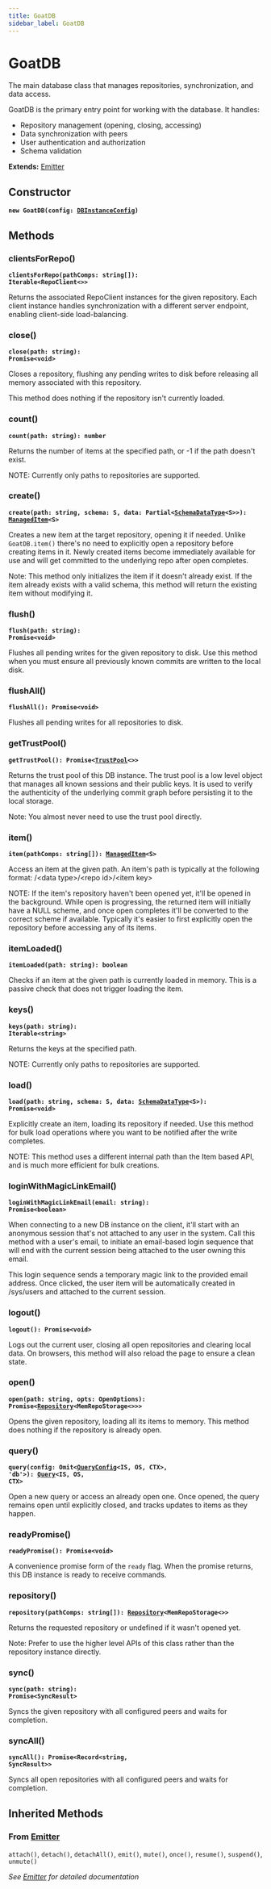 ```yaml
---
title: GoatDB
sidebar_label: GoatDB
---
```


# GoatDB

The main database class that manages repositories, synchronization, and data
access.

GoatDB is the primary entry point for working with the database. It handles:
- Repository management (opening, closing, accessing)
- Data synchronization with peers
- User authentication and authorization
- Schema validation

**Extends:** [Emitter](/api/classes/emitter)

## Constructor

**<code>new GoatDB(config: [DBInstanceConfig](/api/interfaces/dbinstanceconfig))</code>**

## Methods

### clientsForRepo()

**<code>clientsForRepo(pathComps: string[]): Iterable&lt;RepoClient&lt;&gt;&gt;</code>**

Returns the associated RepoClient instances for the given repository.
Each client instance handles synchronization with a different server
endpoint, enabling client-side load-balancing.

### close()

**<code>close(path: string): Promise&lt;void&gt;</code>**

Closes a repository, flushing any pending writes to disk before releasing
all memory associated with this repository.

This method does nothing if the repository isn't currently loaded.

### count()

**<code>count(path: string): number</code>**

Returns the number of items at the specified path, or -1 if the path
doesn't exist.

NOTE: Currently only paths to repositories are supported.

### create()

**<code>create(path: string, schema: S, data: Partial&lt;[SchemaDataType](/api/types/schemadatatype)&lt;S&gt;&gt;): [ManagedItem](/api/classes/manageditem)&lt;S&gt;</code>**

Creates a new item at the target repository, opening it if needed. Unlike
`GoatDB.item()` there's no need to explicitly open a repository before
creating items in it. Newly created items become immediately available for
use and will get committed to the underlying repo after open completes.

Note: This method only initializes the item if it doesn't already exist.
If the item already exists with a valid schema, this method will return
the existing item without modifying it.

### flush()

**<code>flush(path: string): Promise&lt;void&gt;</code>**

Flushes all pending writes for the given repository to disk. Use this
method when you must ensure all previously known commits are written to the
local disk.

### flushAll()

**<code>flushAll(): Promise&lt;void&gt;</code>**

Flushes all pending writes for all repositories to disk.

### getTrustPool()

**<code>getTrustPool(): Promise&lt;[TrustPool](/api/classes/trustpool)&lt;&gt;&gt;</code>**

Returns the trust pool of this DB instance. The trust pool is a low level
object that manages all known sessions and their public keys. It is used
to verify the authenticity of the underlying commit graph before persisting
it to the local storage.

Note: You almost never need to use the trust pool directly.

### item()

**<code>item(pathComps: string[]): [ManagedItem](/api/classes/manageditem)&lt;S&gt;</code>**

Access an item at the given path. An item's path is typically at the
following format:
/&lt;data type&gt;/&lt;repo id&gt;/&lt;item key&gt;

NOTE: If the item's repository haven't been opened yet, it'll be opened in
the background. While open is progressing, the returned item will
initially have a NULL scheme, and once open completes it'll be converted
to the correct scheme if available. Typically it's easier to first
explicitly open the repository before accessing any of its items.

### itemLoaded()

**<code>itemLoaded(path: string): boolean</code>**

Checks if an item at the given path is currently loaded in memory.
This is a passive check that does not trigger loading the item.

### keys()

**<code>keys(path: string): Iterable&lt;string&gt;</code>**

Returns the keys at the specified path.

NOTE: Currently only paths to repositories are supported.

### load()

**<code>load(path: string, schema: S, data: [SchemaDataType](/api/types/schemadatatype)&lt;S&gt;): Promise&lt;void&gt;</code>**

Explicitly create an item, loading its repository if needed. Use this
method for bulk load operations where you want to be notified after the
write completes.

NOTE: This method uses a different internal path than the Item based API,
and is much more efficient for bulk creations.

### loginWithMagicLinkEmail()

**<code>loginWithMagicLinkEmail(email: string): Promise&lt;boolean&gt;</code>**

When connecting to a new DB instance on the client, it'll start with an
anonymous session that's not attached to any user in the system. Call this
method with a user's email, to initiate an email-based login sequence that
will end with the current session being attached to the user owning this
email.

This login sequence sends a temporary magic link to the provided email
address. Once clicked, the user item will be automatically created in
/sys/users and attached to the current session.

### logout()

**<code>logout(): Promise&lt;void&gt;</code>**

Logs out the current user, closing all open repositories and clearing
local data. On browsers, this method will also reload the page to ensure
a clean state.

### open()

**<code>open(path: string, opts: OpenOptions): Promise&lt;[Repository](/api/classes/repository)&lt;MemRepoStorage&lt;&gt;&gt;&gt;</code>**

Opens the given repository, loading all its items to memory.
This method does nothing if the repository is already open.

### query()

**<code>query(config: Omit&lt;[QueryConfig](/api/types/queryconfig)&lt;IS, OS, CTX&gt;, 'db'&gt;): [Query](/api/classes/query)&lt;IS, OS, CTX&gt;</code>**

Open a new query or access an already open one. Once opened, the query
remains open until explicitly closed, and tracks updates to items as they
happen.

### readyPromise()

**<code>readyPromise(): Promise&lt;void&gt;</code>**

A convenience promise form of the `ready` flag. When the promise returns,
this DB instance is ready to receive commands.

### repository()

**<code>repository(pathComps: string[]): [Repository](/api/classes/repository)&lt;MemRepoStorage&lt;&gt;&gt;</code>**

Returns the requested repository or undefined if it wasn't opened yet.

Note: Prefer to use the higher level APIs of this class rather than the
repository instance directly.

### sync()

**<code>sync(path: string): Promise&lt;SyncResult&gt;</code>**

Syncs the given repository with all configured peers and waits for
completion.

### syncAll()

**<code>syncAll(): Promise&lt;Record&lt;string, SyncResult&gt;&gt;</code>**

Syncs all open repositories with all configured peers and waits for completion.

## Inherited Methods

### From [Emitter](/api/classes/emitter)

`attach()`, `detach()`, `detachAll()`, `emit()`, `mute()`, `once()`, `resume()`, `suspend()`, `unmute()`

*See [Emitter](/api/classes/emitter) for detailed documentation*

